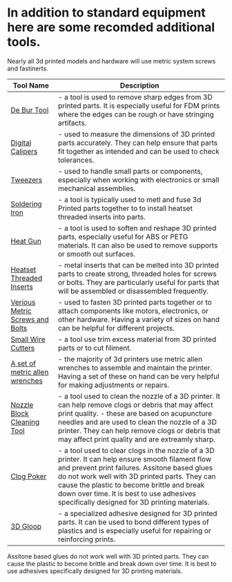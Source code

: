 
# In addition to standard equipment here are some recomded additional tools. 

<Callout type="info">
 Nearly all 3d printed models and hardware will use metric system screws and fastinerts.
</Callout>

| Tool Name | Description |
|-----------|-------------|
| [De Bur Tool](https://www.amazon.com/s?k=deburr+tool&crid=1Q2X6Z0J4K8YH&sprefix=de+bur+tool%2Caps%2C123&ref=nb_sb_noss_1) | - a tool is used to remove sharp edges from 3D printed parts. It is especially useful for FDM prints where the edges can be rough or have stringing artifacts. |
| [Digital Calipers](https://www.amazon.com/s?k=digital+calipers&crid=1Q2X6Z0J4K8YH&sprefix=de+bur+tool%2Caps%2C123&ref=nb_sb_noss_1) | - used to measure the dimensions of 3D printed parts accurately. They can help ensure that parts fit together as intended and can be used to check tolerances. |
| [Tweezers](https://www.amazon.com/s?k=tweezers&crid=1Q2X6Z0J4K8YH&sprefix=de+bur+tool%2Caps%2C123&ref=nb_sb_noss_1) | - used to handle small parts or components, especially when working with electronics or small mechanical assemblies. |
| [Soldering Iron](https://www.amazon.com/s?k=soldering+iron&crid=1Q2X6Z0J4K8YH&sprefix=de+bur+tool%2Caps%2C123&ref=nb_sb_noss_1) | - a tool is typically used to metl and fuse 3d Printed parts together to to install heatset threaded inserts into parts. |
| [Heat Gun](https://www.amazon.com/s?k=heat+gun&crid=1Q2X6Z0J4K8YH&sprefix=de+bur+tool%2Caps%2C123&ref=nb_sb_noss_1) | - a tool is used to soften and reshape 3D printed parts, especially useful for ABS or PETG materials. It can also be used to remove supports or smooth out surfaces. |
| [Heatset Threaded Inserts](https://www.amazon.com/s?k=heatset+insert&crid=2LIHK2QYVEI8Q&sprefix=heatse%2Caps%2C110&ref=nb_sb_ss_p13n-pd-dpltr-ranker_1_6) | - metal inserts that can be melted into 3D printed parts to create strong, threaded holes for screws or bolts. They are particularly useful for parts that will be assembled or disassembled frequently. |
| [Verious Metric Screws and Bolts](https://www.amazon.com/s?k=metric+screws&crid=2LIHK2QYVEI8Q&sprefix=heatse%2Caps%2C110&ref=nb_sb_ss_p13n-pd-dpltr-ranker_1_6) | - used to fasten 3D printed parts together or to attach components like motors, electronics, or other hardware. Having a variety of sizes on hand can be helpful for different projects. |
| [Small Wire Cutters](https://www.amazon.com/s?k=wire+cutters&crid=2LIHK2QYVEI8Q&sprefix=heatse%2Caps%2C110&ref=nb_sb_ss_p13n-pd-dpltr-ranker_1_6) | - a tool use trim excess material from 3D printed parts or to cut filiment. |
| [A set of metric allen wrenches](https://www.amazon.com/s?k=metric+allen+wrench+set&crid=2LIHK2QYVEI8Q&sprefix=heatse%2Caps%2C110&ref=nb_sb_ss_p13n-pd-dpltr-ranker_1_6) | - the majority of 3d printers use metric allen wrenches to assemble and maintain the printer. Having a set of these on hand can be very helpful for making adjustments or repairs. |
| [Nozzle Block Cleaning Tool](https://www.amazon.com/s?k=nozzle+cleaning+tool&crid=2LIHK2QYVEI8Q&sprefix=heatse%2Caps%2C110&ref=nb_sb_ss_p13n-pd-dpltr-ranker_1_6) | - a tool used to clean the nozzle of a 3D printer. It can help remove clogs or debris that may affect print quality. - these are based on acupuncture needles and are used to clean the nozzle of a 3D printer. They can help remove clogs or debris that may affect print quality and are extreamly sharp. |
| [Clog Poker](https://www.amazon.com/Creality-Official-Needles-Cleaning-Stainless/dp/B0D3HLTWF6/ref=sr_1_2_sspa?crid=2YLWAVUWTGJCF&dib=eyJ2IjoiMSJ9.34wHQ-_QfiTdKSIuPT43I3Ob-yw8EWI9tR7sR-MZBS1HaHolWLdiC9pFyKJTPlC5Zsd9t7jFI0LtgV8neXb0RqlKYqcDznRFeiIrcFSjx048AABlyRuv9ADv3DN5lMWqnnwjQqzbzHbkSIjengfiVGL4QLfP-QE3li_bOAiBn1-b_KVj_JVVTcQjvnafqvZReO1ivtpcLvy9H8hNLBL_nXLoAF6ifOS5UNxaTHH1RvU.zCKb-2wX455laCxwcs50wQ14ZP_aRVAr8olSR_uMqss&dib_tag=se&keywords=3d%2Bprinter%2Bjam%2Btool&qid=1749130608&sprefix=3d%2Bprinter%2Bjam%2Btool%2Caps%2C95&sr=8-2-spons&sp_csd=d2lkZ2V0TmFtZT1zcF9hdGY&th=1) | - a tool used to clear clogs in the nozzle of a 3D printer. It can help ensure smooth filament flow and prevent print failures.  <Callout type="warning">  Assitone based glues do not work well with 3D printed parts. They can cause the plastic to become brittle and break down over time. It is best to use adhesives specifically designed for 3D printing materials. </Callout> |
| [3D Gloop](https://www.3dgloop.com/) | - a specialized adhesive designed for 3D printed parts. It can be used to bond different types of plastics and is especially useful for repairing or reinforcing prints. |


<Callout type="warning">
 Assitone based glues do not work well with 3D printed parts. They can cause the plastic to become brittle and break down over time. It is best to use adhesives specifically designed for 3D printing materials.
</Callout>


